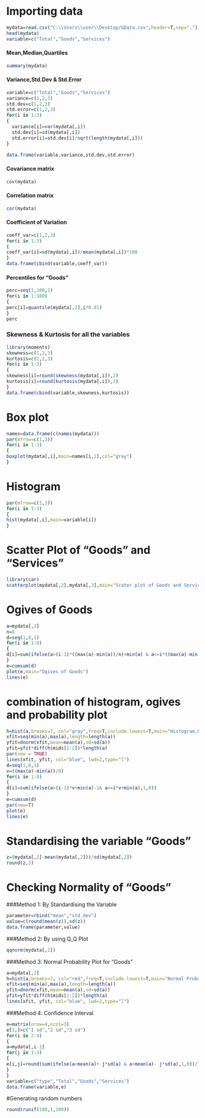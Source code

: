 
# Importing data
```r
mydata=read.csv("C:\\Users\\user\\Desktop/GData.csv",header=T,sep=",")
head(mydata)
variable=c("Total","Goods","Services")
```

#### Mean,Median,Quartiles
```r
summary(mydata)
```


#### Variance,Std.Dev & Std.Error
```r
variable=c("Total","Goods","Services")
variance=c(1,2,3)
std.dev=c(1,2,3)
std.error=c(1,2,3)
for(i in 1:3)
{
  variance[i]=var(mydata[,i])
  std.dev[i]=sd(mydata[,i])
  std.error[i]=std.dev[i]/sqrt(length(mydata[,i]))
}

data.frame(variable,variance,std.dev,std.error)
```

#### Covariance matrix
```r

cov(mydata)


```
#### Correlation matrix
```r
cor(mydata)
```

#### Coefficient of Variation

```r
coeff_var=c(1,2,3)
for(i in 1:3)
{
coeff_var[i]=sd(mydata[,i])/mean(mydata[,i])*100
}
data.frame(cbind(variable,coeff_var))
```

#### Percentiles for "Goods"
```r
perc=seq(1,100,1)
for(i in 1:100)
{
perc[i]=quantile(mydata[,2],i*0.01)
}
perc


```


### Skewness & Kurtosis for all the variables

```r
library(moments)
skewness=c(1,2,3)
kurtosis=c(1,2,3)
for(i in 1:3)
{
skewness[i]=round(skewness(mydata[,i]),2)
kurtosis[i]=round(kurtosis(mydata[,i]),2)
}
data.frame(cbind(variable,skewness,kurtosis))
```


# Box plot 

```r
names=data.frame(c(names(mydata)))
par(mfrow=c(1,3))
for(i in 1:3)
{
boxplot(mydata[,i],main=names[i,1],col="gray")
}


```

# Histogram
```r

par(mfrow=c(1,3))
for(i in 1:3)
{
hist(mydata[,i],main=variable[i])
}
```

# Scatter Plot of "Goods" and "Services"

```r
library(car)
scatterplot(mydata[,2],mydata[,3],main="Scater plot of Goods and Services")
```


# Ogives of Goods

```r
a=mydata[,2]
n=8
d=seq(1,8,1)
for(i in 1:8)
{
d[i]=sum(ifelse(a>(i-1)*((max(a)-min(a))/n)+min(a) & a<=i*((max(a)-min(a))/n)+min(a),1,0))
}
e=cumsum(d)
plot(e,main="Ogives of Goods")
lines(e)

```

# combination of histogram, ogives and probability plot

```r
h=hist(a,breaks=7, col="gray",freq=T,include.lowest=T,main="Histogram,Ogives & Probability Plot of Goods")
xfit=seq(min(a),max(a),length=length(a)) 
yfit=dnorm(xfit,mean=mean(a),sd=sd(a)) 
yfit=yfit*diff(h$mids[1:2])*length(a) 
par(new = TRUE)
lines(xfit, yfit, col="blue", lwd=2,type="l")
d=seq(1,8,1)
v=((max(a)-min(a))/8)
for(i in 1:8)
{
d[i]=sum(ifelse(a>(i-1)*v+min(a)-1& a<=i*v+min(a),1,0))
}
e=cumsum(d)
par(new=T)
plot(e)
lines(e)

```

# Standardising the variable "Goods"
```r
z=(mydata[,2]-mean(mydata[,2]))/sd(mydata[,2])
round(z,3)
```

# Checking Normality of "Goods"
###Method 1: By Standardising the Variable
```r


parameter=rbind("mean","std.dev")
value=c(round(mean(z)),sd(z))
data.frame(parameter,value)

```

###Method 2: By using Q_Q Plot

```r
qqnorm(mydata[,2])

```


###Method 3: Normal Probability Plot for "Goods"

```r
a=mydata[,2]
h=hist(a,breaks=7, col="red",freq=T,include.lowest=T,main="Normal Probability plot for Goods")
xfit=seq(min(a),max(a),length=length(a)) 
yfit=dnorm(xfit,mean=mean(a),sd=sd(a)) 
yfit=yfit*diff(h$mids[1:2])*length(a) 
lines(xfit, yfit, col="blue", lwd=2,type="l")

```


###Method 4: Confidence Interval

```r

e=matrix(nrow=4,ncol=3)
e[1,]=c("1 sd","2 sd","3 sd")
for(i in 2:4)
{
a=mydata[,i-1]
for(j in 1:3)
{
e[i,j]=round(sum(ifelse(a<mean(a)+ j*sd(a) & a>mean(a)- j*sd(a),1,0))/length(a)*100,2)
}
}
variable=c("type","Total","Goods","Services")
data.frame(variable,e)
```
#Generating random numbers

```r
round(runif(100,1,200))

```

